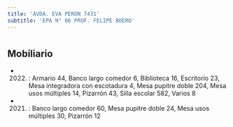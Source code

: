 ```yaml
---
title: 'AVDA. EVA PERON 7431'
subtitle: 'EPA N° 06 PROF. FELIPE BOERO'
---
```


#


## Mobiliario

*  (2022) : Armario 44, Banco largo comedor 6, Biblioteca 16, Escritorio 23, Mesa integradora con escotadura 4, Mesa pupitre doble 204, Mesa usos múltiples 14, Pizarrón 43, Silla escolar 582, Varios 8 

*  (2021) : Banco largo comedor 60, Mesa pupitre doble 24, Mesa usos múltiples 30, Pizarrón 12 



